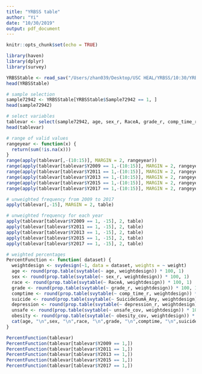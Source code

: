 ```yaml
---
title: "YRBSS table"
author: "Yi"
date: "10/30/2019"
output: pdf_document
---
```


```r
knitr::opts_chunk$set(echo = TRUE)
```

```r
library(haven)
library(dplyr)
library(survey)
```

```r
YRBSStable <- read_sav("/Users/zhan039/Desktop/USC HEAL/YRBSS/10:30/YRBSS DATA for TABLE/YRBSS2009-2017Merged_B.sav")
head(YRBSStable)
```

```r
# sample selection
sample72942 <- YRBSStable[YRBSStable$Sample72942 == 1, ]
head(sample72942)
```

```r
# select variables
tablevar <- select(sample72942, age, sex_r, RaceA, grade_r, comp_time_r, SuicideSumA_Any, depression_r, unsafe_cov, obesity_cov, Y2009, Y2011, Y2013, Y2015, Y2017, weight)
head(tablevar)

# range of valid values
rangeyear <- function(x) {
  return(sum(!is.na(x)))
}
range(apply(tablevar[,-(10:15)], MARGIN = 2, rangeyear))
range(apply(tablevar[tablevar$Y2009 == 1,-(10:15)], MARGIN = 2, rangeyear))
range(apply(tablevar[tablevar$Y2011 == 1,-(10:15)], MARGIN = 2, rangeyear))
range(apply(tablevar[tablevar$Y2013 == 1,-(10:15)], MARGIN = 2, rangeyear))
range(apply(tablevar[tablevar$Y2015 == 1,-(10:15)], MARGIN = 2, rangeyear))
range(apply(tablevar[tablevar$Y2017 == 1,-(10:15)], MARGIN = 2, rangeyear))

```

```r
# unweighted frequency from 2009 to 2017
apply(tablevar[,-15], MARGIN = 2, table)

# unweighted frequency for each year
apply(tablevar[tablevar$Y2009 == 1, -15], 2, table)
apply(tablevar[tablevar$Y2011 == 1, -15], 2, table)
apply(tablevar[tablevar$Y2013 == 1, -15], 2, table)
apply(tablevar[tablevar$Y2015 == 1, -15], 2, table)
apply(tablevar[tablevar$Y2017 == 1, -15], 2, table)
```

```r
# weighted percentages
PercentFunction <- function( dataset) {
  weightdesign <- svydesign(~1, data = dataset, weights = ~ weight)
  age <- round(prop.table(svytable(~ age, weightdesign)) * 100, 1)
  sex <- round(prop.table(svytable(~ sex_r, weightdesign)) * 100, 1)
  race <- round(prop.table(svytable(~ RaceA, weightdesign)) * 100, 1)
  grade <- round(prop.table(svytable(~ grade_r, weightdesign)) * 100, 1)
  comptime <- round(prop.table(svytable(~ comp_time_r, weightdesign)) * 100, 1)
  suicide <- round(prop.table(svytable(~ SuicideSumA_Any, weightdesign)) * 100, 1)
  depression <- round(prop.table(svytable(~ depression_r, weightdesign)) * 100, 1)
  unsafe <- round(prop.table(svytable(~ unsafe_cov, weightdesign)) * 100, 1)
  obesity <- round(prop.table(svytable(~ obesity_cov, weightdesign)) * 100, 1)
  cat(age, "\n",sex, "\n",race, "\n",grade, "\n",comptime, "\n",suicide, "\n",depression, "\n",unsafe, "\n",obesity)
}

PercentFunction(tablevar)
PercentFunction(tablevar[tablevar$Y2009 == 1,])
PercentFunction(tablevar[tablevar$Y2011 == 1,])
PercentFunction(tablevar[tablevar$Y2013 == 1,])
PercentFunction(tablevar[tablevar$Y2015 == 1,])
PercentFunction(tablevar[tablevar$Y2017 == 1,])

```

